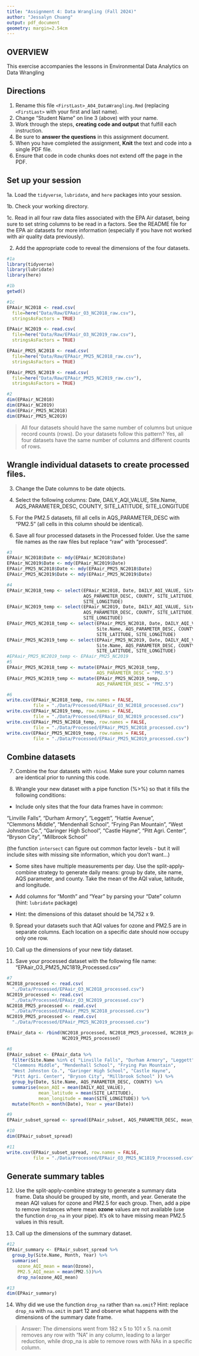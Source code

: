 ```yaml
---
title: "Assignment 4: Data Wrangling (Fall 2024)"
author: "Jessalyn Chuang"
output: pdf_document
geometry: margin=2.54cm
---
```


## OVERVIEW

This exercise accompanies the lessons in Environmental Data Analytics on Data Wrangling 

## Directions

1. Rename this file `<FirstLast>_A04_DataWrangling.Rmd` (replacing `<FirstLast>` with your first and last name).
2. Change "Student Name" on line 3 (above) with your name.
3. Work through the steps, **creating code and output** that fulfill each instruction.
4. Be sure to **answer the questions** in this assignment document.
5. When you have completed the assignment, **Knit** the text and code into a single PDF file.
6. Ensure that code in code chunks does not extend off the page in the PDF.


## Set up your session 

1a. Load the `tidyverse`,  `lubridate`, and `here` packages into your session.

1b. Check your working directory.

1c. Read in all four raw data files associated with the EPA Air dataset, being sure to set string columns to be read in a factors. See the README file for the EPA air datasets for more information (especially if you have not worked with air quality data previously). 

2. Add the appropriate code to reveal the dimensions of the four datasets. 

```r
#1a 
library(tidyverse)
library(lubridate)
library(here)

#1b 
getwd()

#1c 
EPAair_NC2018 <- read.csv(
  file=here("Data/Raw/EPAair_O3_NC2018_raw.csv"), 
  stringsAsFactors = TRUE)

EPAair_NC2019 <- read.csv(
  file=here("Data/Raw/EPAair_O3_NC2019_raw.csv"), 
  stringsAsFactors = TRUE)

EPAair_PM25_NC2018 <- read.csv(
  file=here("Data/Raw/EPAair_PM25_NC2018_raw.csv"), 
  stringsAsFactors = TRUE)

EPAair_PM25_NC2019 <- read.csv(
  file=here("Data/Raw/EPAair_PM25_NC2019_raw.csv"), 
  stringsAsFactors = TRUE)

#2 
dim(EPAair_NC2018)
dim(EPAair_NC2019)
dim(EPAair_PM25_NC2018)
dim(EPAair_PM25_NC2019)
```

>All four datasets should have the same number of columns but unique record counts (rows). Do your datasets follow this pattern?
Yes, all four datasets have the same number of columns and different counts of rows.

## Wrangle individual datasets to create processed files.

3. Change the Date columns to be date objects.

4. Select the following columns: Date, DAILY_AQI_VALUE, Site.Name, AQS_PARAMETER_DESC, COUNTY, SITE_LATITUDE, SITE_LONGITUDE

5. For the PM2.5 datasets, fill all cells in AQS_PARAMETER_DESC with "PM2.5" (all cells in this column should be identical).

6. Save all four processed datasets in the Processed folder. Use the same file names as the raw files but replace "raw" with "processed".

```r
#3
EPAair_NC2018$Date <- mdy(EPAair_NC2018$Date)
EPAair_NC2019$Date <- mdy(EPAair_NC2019$Date)
EPAair_PM25_NC2018$Date <- mdy(EPAair_PM25_NC2018$Date)
EPAair_PM25_NC2019$Date <- mdy(EPAair_PM25_NC2019$Date)

#4
EPAair_NC2018_temp <- select(EPAair_NC2018, Date, DAILY_AQI_VALUE, Site.Name, 
                             AQS_PARAMETER_DESC, COUNTY, SITE_LATITUDE, 
                             SITE_LONGITUDE)
EPAair_NC2019_temp <- select(EPAair_NC2019, Date, DAILY_AQI_VALUE, Site.Name, 
                             AQS_PARAMETER_DESC, COUNTY, SITE_LATITUDE, 
                             SITE_LONGITUDE)
EPAair_PM25_NC2018_temp <- select(EPAair_PM25_NC2018, Date, DAILY_AQI_VALUE, 
                                  Site.Name, AQS_PARAMETER_DESC, COUNTY, 
                                  SITE_LATITUDE, SITE_LONGITUDE)
EPAair_PM25_NC2019_temp <- select(EPAair_PM25_NC2019, Date, DAILY_AQI_VALUE, 
                                  Site.Name, AQS_PARAMETER_DESC, COUNTY, 
                                  SITE_LATITUDE, SITE_LONGITUDE)
#EPAair_PM25_NC2019_temp <- EPAair_PM25_NC2019
#5
EPAair_PM25_NC2018_temp <- mutate(EPAair_PM25_NC2018_temp, 
                                  AQS_PARAMETER_DESC = "PM2.5")
EPAair_PM25_NC2019_temp <- mutate(EPAair_PM25_NC2019_temp, 
                                  AQS_PARAMETER_DESC = "PM2.5")

#6
write.csv(EPAair_NC2018_temp, row.names = FALSE, 
          file = "./Data/Processed/EPAair_O3_NC2018_processed.csv")
write.csv(EPAair_NC2019_temp, row.names = FALSE, 
          file = "./Data/Processed/EPAair_O3_NC2019_processed.csv")
write.csv(EPAair_PM25_NC2018_temp, row.names = FALSE, 
          file = "./Data/Processed/EPAair_PM25_NC2018_processed.csv")
write.csv(EPAair_PM25_NC2019_temp, row.names = FALSE, 
          file = "./Data/Processed/EPAair_PM25_NC2019_processed.csv")
```


## Combine datasets

7. Combine the four datasets with `rbind`. Make sure your column names are identical prior to running this code.

8. Wrangle your new dataset with a pipe function (%>%) so that it fills the following conditions: 

  * Include only sites that the four data frames have in common:  
    
  "Linville Falls", "Durham Armory", "Leggett", "Hattie Avenue",  
  "Clemmons Middle", "Mendenhall School", "Frying Pan Mountain", 
  "West Johnston Co.", "Garinger High School", "Castle Hayne", 
  "Pitt Agri. Center", "Bryson City", "Millbrook School" 
  
  (the function `intersect` can figure out common factor levels - but it will include sites with missing site information, which you don't want...) 

  * Some sites have multiple measurements per day. Use the split-apply-combine strategy to generate daily means: group by date, site name, AQS parameter, and county. Take the mean of the AQI value, latitude, and longitude.
  
  * Add columns for "Month" and "Year" by parsing your "Date" column (hint: `lubridate` package)
  
  * Hint: the dimensions of this dataset should be 14,752 x 9.

9. Spread your datasets such that AQI values for ozone and PM2.5 are in separate columns. Each location on a specific date should now occupy only one row.

10. Call up the dimensions of your new tidy dataset.

11. Save your processed dataset with the following file name: "EPAair_O3_PM25_NC1819_Processed.csv"

```r
#7 
NC2018_processed <- read.csv(
  "./Data/Processed/EPAair_O3_NC2018_processed.csv")
NC2019_processed <- read.csv(
  "./Data/Processed/EPAair_O3_NC2019_processed.csv")
NC2018_PM25_processed <- read.csv(
  "./Data/Processed/EPAair_PM25_NC2018_processed.csv")
NC2019_PM25_processed <- read.csv(
  "./Data/Processed/EPAair_PM25_NC2019_processed.csv")

EPAair_data <- rbind(NC2018_processed, NC2018_PM25_processed, NC2019_processed,
                     NC2019_PM25_processed)

#8 
EPAair_subset <- EPAair_data %>% 
  filter(Site.Name %in% c( "Linville Falls", "Durham Armory", "Leggett", "Hattie Avenue",  
  "Clemmons Middle", "Mendenhall School", "Frying Pan Mountain", 
  "West Johnston Co.", "Garinger High School", "Castle Hayne", 
  "Pitt Agri. Center", "Bryson City", "Millbrook School" )) %>% 
  group_by(Date, Site.Name, AQS_PARAMETER_DESC, COUNTY) %>% 
  summarise(mean_AQI = mean(DAILY_AQI_VALUE),
            mean_latitude = mean(SITE_LATITUDE),
            mean_longitude = mean(SITE_LONGITUDE)) %>% 
  mutate(Month = month(Date), Year = year(Date))

#9
EPAair_subset_spread <- spread(EPAair_subset, AQS_PARAMETER_DESC, mean_AQI)

#10
dim(EPAair_subset_spread)

#11
write.csv(EPAair_subset_spread, row.names = FALSE, 
          file = "./Data/Processed/EPAair_O3_PM25_NC1819_Processed.csv")

```


## Generate summary tables

12. Use the split-apply-combine strategy to generate a summary data frame. Data should be grouped by site, month, and year. Generate the mean AQI values for ozone and PM2.5 for each group. Then, add a pipe to remove instances where mean **ozone** values are not available (use the function `drop_na` in your pipe). It's ok to have missing mean PM2.5 values in this result. 

13. Call up the dimensions of the summary dataset.

```r

#12
EPAair_summary <- EPAair_subset_spread %>% 
  group_by(Site.Name, Month, Year) %>% 
  summarise(
    ozone_AQI_mean = mean(Ozone),
    PM2.5_AQI_mean = mean(PM2.5))%>% 
    drop_na(ozone_AQI_mean) 

#13
dim(EPAair_summary)


```

14. Why did we use the function `drop_na` rather than `na.omit`? Hint: replace `drop_na` with `na.omit` in part 12 and observe what happens with the dimensions of the summary date frame.

> Answer: The dimensions went from 182 x 5 to 101 x 5. na.omit removes any row with "NA" in any column, leading to a larger reduction, while drop_na is able to remove rows with NAs in a specific column.

